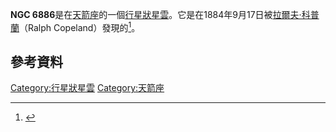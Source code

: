 {{Planetary nebula 
| image = [[File:NGC_6886.jpg|250px]]
| caption = [[哈伯太空望遠鏡|哈伯太空望遠鏡]]拍攝的NGC 6886。圖片來源：ESA/Hubble
| name = [[星雲和星團新總表|NGC]] 6886
| type = 
| epoch = [[J2000|J2000]]
| ra = {{RA|20|12|42.83}}<ref name="simbad">{{cite web
  | title=SIMBAD Astronomical Database
  | work=Results for NGC 6886
  | url=http://simbad.u-strasbg.fr/simbad/sim-id?Ident=ngc+6886
  | accessdate=21 August 2015
  | archive-date=2015-09-25
  | archive-url=https://web.archive.org/web/20150925132438/http://simbad.u-strasbg.fr/simbad/sim-id?Ident=ngc+6886
  | dead-url=no
  }}</ref>
| dec = {{DEC|+19|59|22.6}}<ref name="simbad"/>
| dist_ly = {{convert|1.5|-|5.5|kpc|kly|disp=output number only}} kly ({{val|1.5|-|5.5}} kpc)
| appmag_v = 11.8B<ref name="simbad"/>
| size_v = 
| constellation = [[天箭座|天箭座]]
| radius_ly = 
| absmag_v =
| notes = 
| names = PK 060.1-07.7,<ref>{{cite journal|last1=Pottasch|first1=S. R.|last2=Surendiranath|first2=R.|title=Abundances in planetary nebulae: NGC 6886|journal=Astronomy and Astrophysics|date=March 2005|volume=432|issue=1|url=http://adsabs.harvard.edu/abs/2005A%26A...432..139P|pages=139–148|accessdate=22 August 2015}}</ref> Hen 2-458<ref name="simbad"/>
}}

'''NGC 6886'''是在[[天箭座|天箭座]]的一個[[行星狀星雲|行星狀星雲]]。它是在1884年9月17日被[[拉爾夫·科普蘭|拉爾夫·科普蘭]]（Ralph Copeland）發現的<ref>{{cite web|last1=Seligman|first1=Courtney|title=NGC Objects: NGC 6850 - 6899|url=http://cseligman.com/text/atlas/ngc68a.htm|accessdate=22 August 2015|archive-date=2018-10-13|archive-url=https://web.archive.org/web/20181013204214/http://cseligman.com/text/atlas/ngc68a.htm|dead-url=no}}</ref>。

== 參考資料 ==
{{reflist}}

{{Catalogs|NGC=6886}}
{{Sky|20|12|42.83||19|59|22.6}}

[[Category:行星狀星雲|Category:行星狀星雲]]
[[Category:天箭座|Category:天箭座]]